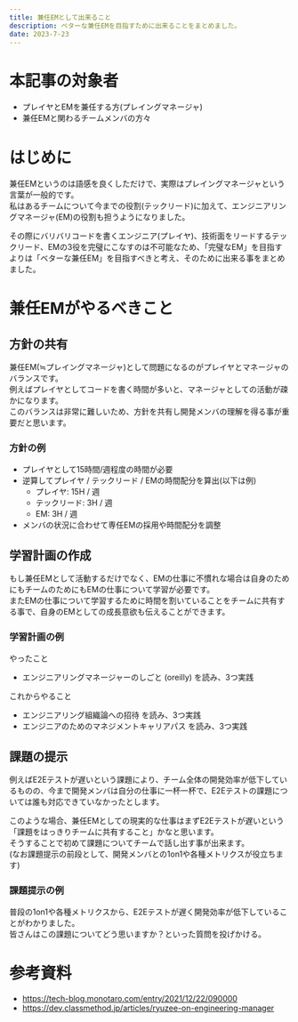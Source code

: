 ```yaml
---
title: 兼任EMとして出来ること
description: ベターな兼任EMを目指すために出来ることをまとめました。
date: 2023-7-23
---
```


# 本記事の対象者
- プレイヤとEMを兼任する方(プレイングマネージャ)
- 兼任EMと関わるチームメンバの方々  

# はじめに
兼任EMというのは語感を良くしただけで、実際はプレイングマネージャという言葉が一般的です。  
私はあるチームについて今までの役割(テックリード)に加えて、エンジニアリングマネージャ(EM)の役割も担うようになりました。

その際にバリバリコードを書くエンジニア(プレイヤ)、技術面をリードするテックリード、EMの3役を完璧にこなすのは不可能なため、「完璧なEM」を目指すよりは「ベターな兼任EM」を目指すべきと考え、そのために出来る事をまとめました。



# 兼任EMがやるべきこと
## 方針の共有

兼任EM(≒プレイングマネージャ)として問題になるのがプレイヤとマネージャのバランスです。  
例えばプレイヤとしてコードを書く時間が多いと、マネージャとしての活動が疎かになります。  
このバランスは非常に難しいため、方針を共有し開発メンバの理解を得る事が重要だと思います。  

### 方針の例

- プレイヤとして15時間/週程度の時間が必要
- 逆算してプレイヤ / テックリード / EMの時間配分を算出(以下は例)
  - プレイヤ: 15H / 週
  - テックリード: 3H / 週
  - EM: 3H / 週
- メンバの状況に合わせて専任EMの採用や時間配分を調整

## 学習計画の作成
もし兼任EMとして活動するだけでなく、EMの仕事に不慣れな場合は自身のためにもチームのためにもEMの仕事について学習が必要です。  
またEMの仕事について学習するために時間を割いていることをチームに共有する事で、自身のEMとしての成長意欲も伝えることができます。


### 学習計画の例
やったこと
- エンジニアリングマネージャーのしごと (oreilly) を読み、3つ実践

これからやること
- エンジニアリング組織論への招待 を読み、3つ実践
- エンジニアのためのマネジメントキャリアパス を読み、3つ実践

## 課題の提示

例えばE2Eテストが遅いという課題により、チーム全体の開発効率が低下しているものの、今まで開発メンバは自分の仕事に一杯一杯で、E2Eテストの課題については誰も対応できていなかったとします。

このような場合、兼任EMとしての現実的な仕事はまずE2Eテストが遅いという「課題をはっきりチームに共有すること」かなと思います。  
そうすることで初めて課題についてチームで話し出す事が出来ます。  
(なお課題提示の前段として、開発メンバとの1on1や各種メトリクスが役立ちます)

### 課題提示の例

普段の1on1や各種メトリクスから、E2Eテストが遅く開発効率が低下していることがわかりました。  
皆さんはこの課題についてどう思いますか？といった質問を投げかける。

# 参考資料

- https://tech-blog.monotaro.com/entry/2021/12/22/090000
- https://dev.classmethod.jp/articles/ryuzee-on-engineering-manager
